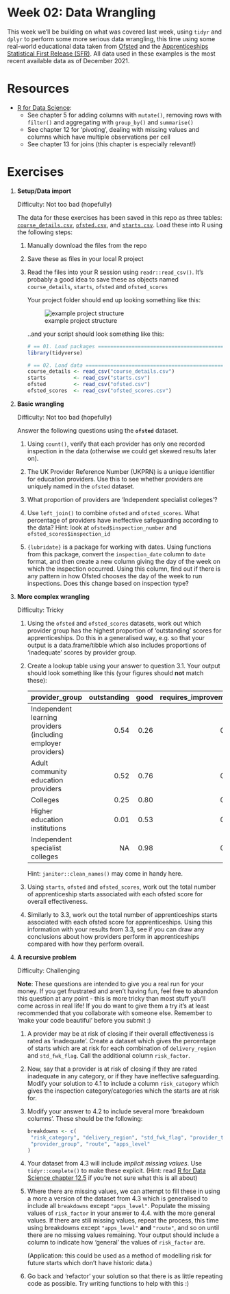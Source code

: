 <!-- Please edit README.Rmd - not README.md -->

# Week 02: Data Wrangling

This week we'll be building on what was covered last week, using `tidyr`
and `dplyr` to perform some more serious data wrangling, this time using
some real-world educational data taken from
[Ofsted](https://www.gov.uk/government/statistics/further-education-and-skills-inspections-and-outcomes-as-at-31-august-2021)
and the [Apprenticeships Statistical First Release
(SFR)](https://explore-education-statistics.service.gov.uk/find-statistics/apprenticeships-and-traineeships/2020-21#dataDownloads-1).
All data used in these examples is the most recent available data as of
December 2021.

# Resources

-   [R for Data Science](https://r4ds.had.co.nz/transform.html):
    -   See chapter 5 for adding columns with `mutate()`, removing rows
        with `filter()` and aggregating with `group_by()` and
        `summarise()`
    -   See chapter 12 for 'pivoting', dealing with missing values and
        columns which have multiple observations per cell
    -   See chapter 13 for joins (this chapter is especially relevant!)

# Exercises

1.  **Setup/Data import**

    Difficulty: Not too bad (hopefully)

    The data for these exercises has been saved in this repo as three
    tables: [`course_details.csv`](course_details.csv),
    [`ofsted.csv`](ofsted.csv), and [`starts.csv`](starts.csv). Load
    these into R using the following steps:

    1.  Manually download the files from the repo

    2.  Save these as files in your local R project

    3.  Read the files into your R session using `readr::read_csv()`.
        It's probably a good idea to save these as objects named
        `course_details`, `starts`, `ofsted` and `ofsted_scores`

        Your project folder should end up looking something like this:

        ![example project
        structure](project-structure-example.jpg "example project structure")

        ..and your script should look something like this:

        ```r
        # == 01. Load packages =========================================================
        library(tidyverse)

        # == 02. Load data =============================================================
        course_details <- read_csv("course_details.csv")
        starts         <- read_csv("starts.csv")
        ofsted         <- read_csv("ofsted.csv")
        ofsted_scores  <- read_csv("ofsted_scores.csv")
        ```

2.  **Basic wrangling**

    Difficulty: Not too bad (hopefully)

    Answer the following questions using the **`ofsted`** dataset.

    1.  Using `count()`, verify that each provider has only one recorded
        inspection in the data (otherwise we could get skewed results
        later on).

    2.  The UK Provider Reference Number (UKPRN) is a unique identifier
        for education providers. Use this to see whether providers are
        uniquely named in the `ofsted` dataset.

    3.  What proportion of providers are 'Independent specialist
        colleges'?

    4.  Use `left_join()` to combine `ofsted` and `ofsted_scores`. What
        percentage of providers have ineffective safeguarding according
        to the data? Hint: look at `ofsted$inspection_number` and
        `ofsted_scores$inspection_id`

    5.  `{lubridate}` is a package for working with dates. Using
        functions from this package, convert the `inspection_date`
        column to `date` format, and then create a new column giving the
        day of the week on which the inspection occurred. Using this
        column, find out if there is any pattern in how Ofsted chooses
        the day of the week to run inspections. Does this change based
        on inspection type?

3.  **More complex wrangling**

    Difficulty: Tricky

    1.  Using the `ofsted` and `ofsted_scores` datasets, work out which
        provider group has the highest proportion of 'outstanding'
        scores for apprenticeships. Do this in a generalised way, e.g.
        so that your output is a data.frame/tibble which also includes
        proportions of 'inadequate' scores by provider group.

    2.  Create a lookup table using your answer to question 3.1. Your
        output should look something like this (your figures should
        **not** match these):

        | provider_group                                                | outstanding | good | requires_improvement | inadequate |
        |:-----------------|-------------:|-------------:|-------------:|-------------:|
        | Independent learning providers (including employer providers) |        0.54 | 0.26 |                 0.95 |       0.40 |
        | Adult community education providers                           |        0.52 | 0.76 |                 0.83 |         NA |
        | Colleges                                                      |        0.25 | 0.80 |                 0.88 |       0.39 |
        | Higher education institutions                                 |        0.01 | 0.53 |                 0.27 |         NA |
        | Independent specialist colleges                               |          NA | 0.98 |                 0.65 |       0.99 |

        Hint: `janitor::clean_names()` may come in handy here.

    3.  Using `starts`, `ofsted` and `ofsted_scores`, work out the total
        number of apprenticeship starts associated with each ofsted
        score for overall effectiveness.

    4.  Similarly to 3.3, work out the total number of apprenticeships
        starts associated with each ofsted score for apprenticeships.
        Using this information with your results from 3.3, see if you
        can draw any conclusions about how providers perform in
        apprenticeships compared with how they perform overall.

4.  **A recursive problem**

    Difficulty: Challenging

    **Note**: These questions are intended to give you a real run for
    your money. If you get frustrated and aren't having fun, feel free
    to abandon this question at any point - this is more tricky than
    most stuff you'll come across in real life! If you do want to give
    them a try it's at least recommended that you collaborate with
    someone else. Remember to 'make your code beautiful' before you
    submit :)

    1.  A provider may be at risk of closing if their overall
        effectiveness is rated as 'inadequate'. Create a dataset which
        gives the percentage of starts which are at risk for each
        combination of `delivery_region` and `std_fwk_flag`. Call the
        additional column `risk_factor`.

    2.  Now, say that a provider is at risk of closing if they are rated
        inadequate in any category, or if they have ineffective
        safeguarding. Modify your solution to 4.1 to include a column
        `risk_category` which gives the inspection category/categories
        which the starts are at risk for.

    3.  Modify your answer to 4.2 to include several more 'breakdown
        columns'. These should be the following:

        ```r
        breakdowns <- c(
         "risk_category", "delivery_region", "std_fwk_flag", "provider_type", 
         "provider_group", "route", "apps_level"
        )
        ```

    4.  Your dataset from 4.3 will include *implicit missing values*.
        Use `tidyr::complete()` to make these explicit. (Hint: read [R
        for Data Science chapter
        12.5](https://r4ds.had.co.nz/tidy-data.html?q=complete#missing-values-3)
        if you're not sure what this is all about)

    5.  Where there are missing values, we can attempt to fill these in
        using a more a version of the dataset from 4.3 which is
        generalised to include all `breakdowns` except `"apps_level"`.
        Populate the missing values of `risk_factor` in your answer to
        4.4. with the more general values. If there are still missing
        values, repeat the process, this time using breakdowns except
        `"apps_level"` **and** `"route"`, and so on until there are no
        missing values remaining. Your output should include a column to
        indicate how 'general' the values of `risk_factor` are.

        (Application: this could be used as a method of modelling risk
        for future starts which don't have historic data.)

    6.  Go back and 'refactor' your solution so that there is as little
        repeating code as possible. Try writing functions to help with
        this :)
